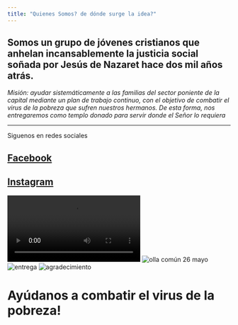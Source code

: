 ```yaml
---
title: "Quienes Somos? de dónde surge la idea?"
---
```

## Somos un grupo de jóvenes cristianos que anhelan incansablemente la justicia social soñada por Jesús de Nazaret hace dos mil años atrás.

*Misión: ayudar sistemáticamente a las familias del sector poniente de la capital mediante un plan de trabajo continuo, con el objetivo de combatir el virus de la pobreza que sufren nuestros hermanos. De esta forma, nos entregaremos como templo donado para servir donde el Señor lo requiera*

---

Siguenos en redes sociales

## [Facebook](https://www.facebook.com/Parroquia-Cristo-de-Ema%C3%BAs-90180038266)

## [Instagram](https://instagram.com/granitos_de_mostazas?igshid=18tbl1w6vdv02)

![video niña](Capturas/nina.mp4)
![olla común 26 mayo](Capturas/ollacomun_26mayo.jpeg)
![entrega](Capturas/fidel.jpeg)
![agradecimiento](Capturas/Don_Patricio.jpeg)

# Ayúdanos a combatir el virus de la pobreza!